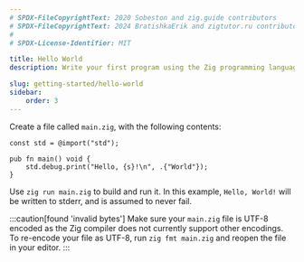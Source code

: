```yaml
---
# SPDX-FileCopyrightText: 2020 Sobeston and zig.guide contributors
# SPDX-FileCopyrightText: 2024 BratishkaErik and zigtutor.ru contributors
#
# SPDX-License-Identifier: MIT

title: Hello World
description: Write your first program using the Zig programming language.

slug: getting-started/hello-world
sidebar:
    order: 3
---
```


Create a file called `main.zig`, with the following contents:

```zig
const std = @import("std");

pub fn main() void {
    std.debug.print("Hello, {s}!\n", .{"World"});
}
```

Use `zig run main.zig` to build and run it. In this example, `Hello, World!`
will be written to stderr, and is assumed to never fail.

:::caution[found 'invalid bytes']
Make sure your `main.zig` file is UTF-8 encoded as the Zig compiler does not currently support other encodings. To re-encode your file as UTF-8, run `zig fmt main.zig` and reopen the file in your editor.
:::
